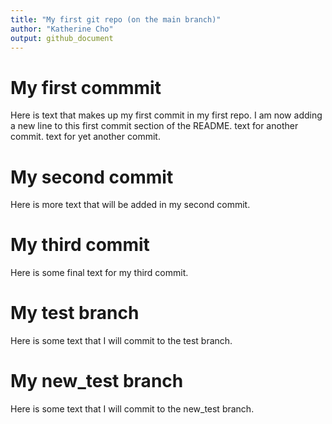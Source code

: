 ```yaml
---
title: "My first git repo (on the main branch)"
author: "Katherine Cho"
output: github_document
---
```


# My first commmit

Here is text that makes up my first commit in my first repo.
I am now adding a new line to this first commit section of the README.
text for another commit.
text for yet another commit.

# My second commit

Here is more text that will be added in my second commit.

# My third commit

Here is some final text for my third commit.

# My test branch

Here is some text that I will commit to the test branch.

# My new_test branch

Here is some text that I will commit to the new_test branch.